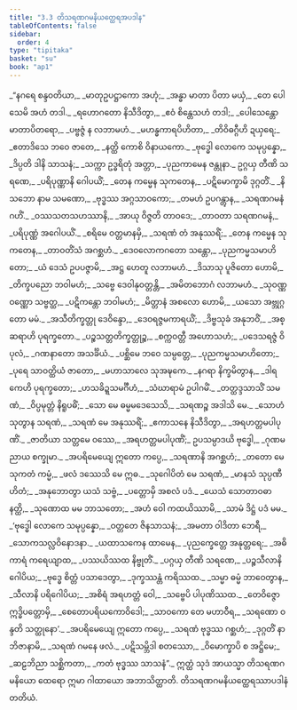 ```yaml
---
title: "3.3 တိသရဏဂမနိယတ္ထေရအပဒါန"
tableOfContents: false
sidebar:
  order: 4
type: "tipitaka"
basket: "su"
book: "ap1"
---
```



<DynamicBreadcrumb />

<Division number="106" book="ap1">

<Paragraph number="969" type="verses" book="ap1">
_“နဂရေ စန္ဒဝတိယာ,_  
_မာတုဥပဋ္ဌာကော အဟုံ;_  
_အန္ဓာ မာတာ ပိတာ မယှံ,_  
_တေ ပေါသေမိ အဟံ တဒါ._  

</Paragraph>

</Division>
<Division number="107" book="ap1">

<Paragraph number="970" type="verses" book="ap1">
_ရဟောဂတော နိသီဒိတွာ,_  
_ဧဝံ စိန္တေသဟံ တဒါ;_  
_ပေါသေန္တော မာတာပိတရော,_  
_ပဗ္ဗဇ္ဇံ န လဘာမဟံ._  

</Paragraph>

</Division>
<Division number="108" book="ap1">

<Paragraph number="971" type="verses" book="ap1">
_မဟန္ဓကာရပိဟိတာ,_  
_တိဝိဓဂ္ဂီဟိ ဍယှရေ;_  
_ဧတာဒိသေ ဘဝေ ဇာတေ,_  
_နတ္ထိ ကောစိ ဝိနာယကော._  

</Paragraph>

</Division>
<Division number="109" book="ap1">

<Paragraph number="972" type="verses" book="ap1">
_ဗုဒ္ဓေါ လောကေ သမုပ္ပန္နော,_  
_ဒိပ္ပတိ ဒါနိ သာသနံ;_  
_သက္ကာ ဥဒ္ဓရိတုံ အတ္တာ,_  
_ပုညကာမေန ဇန္တုနာ._  

</Paragraph>

</Division>
<Division number="110" book="ap1">

<Paragraph number="973" type="verses" book="ap1">
ဥဂ္ဂယှ တီဏိ သရဏေ,_  
_ပရိပုဏ္ဏာနိ ဂေါပယိံ;_  
_တေန ကမ္မေန သုကတေန,_  
_ပဋိမောက္ခာမိ ဒုဂ္ဂတိံ._  

</Paragraph>

</Division>
<Division number="111" book="ap1">

<Paragraph number="974" type="verses" book="ap1">
_နိသဘော နာမ သမဏော,_  
_ဗုဒ္ဓဿ အဂ္ဂသာဝကော;_  
_တမဟံ ဥပဂန္တွာန,_  
_သရဏဂမနံ ဂဟိံ._  

</Paragraph>

</Division>
<Division number="112" book="ap1">

<Paragraph number="975" type="verses" book="ap1">
_ဝဿသတသဟဿာနိ,_  
_အာယု ဝိဇ္ဇတိ တာဝဒေ;_  
_တာဝတာ သရဏဂမနံ,_  
_ပရိပုဏ္ဏံ အဂေါပယိံ._  

</Paragraph>

</Division>
<Division number="113" book="ap1">

<Paragraph number="976" type="verses" book="ap1">
_စရိမေ ဝတ္တမာနမှိ,_  
_သရဏံ တံ အနုဿရိံ;_  
_တေန ကမ္မေန သုကတေန,_  
_တာဝတိံသံ အဂစ္ဆဟံ._  

</Paragraph>

</Division>
<Division number="114" book="ap1">

<Paragraph number="977" type="verses" book="ap1">
_ဒေဝလောကဂတော သန္တော,_  
_ပုညကမ္မသမာဟိတော;_  
_ယံ ဒေသံ ဥပပဇ္ဇာမိ,_  
_အဋ္ဌ ဟေတူ လဘာမဟံ._  

</Paragraph>

</Division>
<Division number="115" book="ap1">

<Paragraph number="978" type="verses" book="ap1">
_ဒိသာသု ပူဇိတော ဟောမိ,_  
_တိက္ခပညော ဘဝါမဟံ;_  
_သဗ္ဗေ ဒေဝါနုဝတ္တန္တိ,_  
_အမိတဘောဂံ လဘာမဟံ._  

</Paragraph>

</Division>
<Division number="116" book="ap1">

<Paragraph number="979" type="verses" book="ap1">
_သုဝဏ္ဏဝဏ္ဏော သဗ္ဗတ္ထ,_  
_ပဋိကန္တော ဘဝါမဟံ;_  
_မိတ္တာနံ အစလော ဟောမိ,_  
_ယသော အဗ္ဘုဂ္ဂတော မမံ._  

</Paragraph>

</Division>
<Division number="117" book="ap1">

<Paragraph number="980" type="verses" book="ap1">
_အသီတိက္ခတ္တု ဒေဝိန္ဒော,_  
_ဒေဝရဇ္ဇမကာရယိံ;_  
_ဒိဗ္ဗသုခံ အနုဘဝိံ,_  
_အစ္ဆရာဟိ ပုရက္ခတော._  

</Paragraph>

</Division>
<Division number="118" book="ap1">

<Paragraph number="981" type="verses" book="ap1">
_ပဉ္စသတ္တတိက္ခတ္တုဉ္စ,_  
_စက္ကဝတ္တီ အဟောသဟံ;_  
_ပဒေသရဇ္ဇံ ဝိပုလံ,_  
_ဂဏနာတော အသင်္ခိယံ._  

</Paragraph>

</Division>
<Division number="119" book="ap1">

<Paragraph number="982" type="verses" book="ap1">
_ပစ္ဆိမေ ဘဝေ သမ္ပတ္တေ,_  
_ပုညကမ္မသမာဟိတော;_  
_ပုရေ သာဝတ္ထိယံ ဇာတော,_  
_မဟာသာလေ သုအဍ္ဎကေ._  

</Paragraph>

</Division>
<Division number="120" book="ap1">

<Paragraph number="983" type="verses" book="ap1">
_နဂရာ နိက္ခမိတွာန,_  
_ဒါရကေဟိ ပုရက္ခတော;_  
_ဟသခိဍ္ဍသမင်္ဂီဟံ,_  
_သံဃာရာမံ ဥပါဂမိံ._  

</Paragraph>

</Division>
<Division number="121" book="ap1">

<Paragraph number="984" type="verses" book="ap1">
_တတ္ထဒ္ဒသာသိံ သမဏံ,_  
_ဝိပ္ပမုတ္တံ နိရူပဓိံ;_  
_သော မေ ဓမ္မမဒေသေသိ,_  
_သရဏဉ္စ အဒါသိ မေ._  

</Paragraph>

</Division>
<Division number="122" book="ap1">

<Paragraph number="985" type="verses" book="ap1">
_သောဟံ သုတွာန သရဏံ,_  
_သရဏံ မေ အနုဿရိံ;_  
_ဧကာသနေ နိသီဒိတွာ,_  
_အရဟတ္တမပါပုဏိံ._  

</Paragraph>

</Division>
<Division number="123" book="ap1">

<Paragraph number="986" type="verses" book="ap1">
_ဇာတိယာ သတ္တမေ ဝဿေ,_  
_အရဟတ္တမပါပုဏိံ;_  
ဥပသမ္ပာဒယိ ဗုဒ္ဓေါ,_  
_ဂုဏမညာယ စက္ခုမာ._  

</Paragraph>

</Division>
<Division number="124" book="ap1">

<Paragraph number="987" type="verses" book="ap1">
_အပရိမေယျေ ဣတော ကပ္ပေ,_  
_သရဏာနိ အဂစ္ဆဟံ;_  
_တတော မေ သုကတံ ကမ္မံ,_  
_ဖလံ ဒဿေသိ မေ ဣဓ._  

</Paragraph>

</Division>
<Division number="125" book="ap1">

<Paragraph number="988" type="verses" book="ap1">
_သုဂေါပိတံ မေ သရဏံ,_  
_မာနသံ သုပ္ပဏီဟိတံ;_  
_အနုဘောတွာ ယသံ သဗ္ဗံ,_  
_ပတ္တောမှိ အစလံ ပဒံ._  

</Paragraph>

</Division>
<Division number="126" book="ap1">

<Paragraph number="989" type="verses" book="ap1">
_ယေသံ သောတာဝဓာနတ္ထိ,_  
_သုဏောထ မမ ဘာသတော;_  
_အဟံ ဝေါ ကထယိဿာမိ,_  
_သာမံ ဒိဋ္ဌံ ပဒံ မမ._  

</Paragraph>

</Division>
<Division number="127" book="ap1">

<Paragraph number="990" type="verses" book="ap1">
_‘ဗုဒ္ဓေါ လောကေ သမုပ္ပန္နော,_  
_ဝတ္တတေ ဇိနသာသနံ;_  
_အမတာ ဝါဒိတာ ဘေရီ,_  
_သောကသလ္လဝိနောဒနာ._  

</Paragraph>

</Division>
<Division number="128" book="ap1">

<Paragraph number="991" type="verses" book="ap1">
_ယထာသကေန ထာမေန,_  
_ပုညက္ခေတ္တေ အနုတ္တရေ;_  
_အဓိကာရံ ကရေယျာထ,_  
_ပဿယိဿထ နိဗ္ဗုတိံ._  

</Paragraph>

</Division>
<Division number="129" book="ap1">

<Paragraph number="992" type="verses" book="ap1">
_ပဂ္ဂယှ တီဏိ သရဏေ,_  
_ပဉ္စသီလာနိ ဂေါပိယ;_  
_ဗုဒ္ဓေ စိတ္တံ ပသာဒေတွာ,_  
_ဒုက္ခဿန္တံ ကရိဿထ._  

</Paragraph>

</Division>
<Division number="130" book="ap1">

<Paragraph number="993" type="verses" book="ap1">
_သမ္မာ ဓမ္မံ ဘာဝေတွာန,_  
_သီလာနိ ပရိဂေါပိယ;_  
_အစိရံ အရဟတ္တံ ဝေါ,_  
_သဗ္ဗေပိ ပါပုဏိဿထ._  

</Paragraph>

</Division>
<Division number="131" book="ap1">

<Paragraph number="994" type="verses" book="ap1">
_တေဝိဇ္ဇော ဣဒ္ဓိပတ္တောမှိ,_  
_စေတောပရိယကောဝိဒေါ;_  
_သာဝကော တေ မဟာဝီရ,_  
_သရဏော ဝန္ဒတိ သတ္ထုနော’._  

</Paragraph>

</Division>
<Division number="132" book="ap1">

<Paragraph number="995" type="verses" book="ap1">
_အပရိမေယျေ ဣတော ကပ္ပေ,_  
_သရဏံ ဗုဒ္ဓဿ ဂစ္ဆဟံ;_  
_ဒုဂ္ဂတိံ နာဘိဇာနာမိ,_  
_သရဏံ ဂမနေ ဖလံ._  

</Paragraph>

</Division>
<Division number="133" book="ap1">

<Paragraph number="996" type="verses" book="ap1">
_ပဋိသမ္ဘိဒါ စတဿော,_  
_ဝိမောက္ခာပိ စ အဋ္ဌိမေ;_  
_ဆဠဘိညာ သစ္ဆိကတာ,_  
_ကတံ ဗုဒ္ဓဿ သာသနံ”._  

</Paragraph>

<Paragraph number="997" book="ap1">
ဣတ္ထံ သုဒံ အာယသ္မာ တိသရဏဂမနိယော ထေရော ဣမာ ဂါထာယော အဘာသိတ္ထာတိ.

</Paragraph>
</Division>

<Paragraph number="998" type="center" book="ap1">
တိသရဏဂမနိယတ္ထေရဿာပဒါနံ တတိယံ.
</Paragraph>